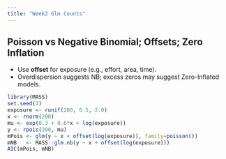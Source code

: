 ```yaml
---
title: "Week2 Glm Counts"
---
```



## Poisson vs Negative Binomial; Offsets; Zero Inflation
- Use **offset** for exposure (e.g., effort, area, time).
- Overdispersion suggests NB; excess zeros may suggest Zero-Inflated models.

```r
library(MASS)
set.seed(1)
exposure <- runif(200, 0.5, 2.0)
x <- rnorm(200)
mu <- exp(0.3 + 0.6*x + log(exposure))
y <- rpois(200, mu)
mPois <- glm(y ~ x + offset(log(exposure)), family=poisson())
mNB   <- MASS::glm.nb(y ~ x + offset(log(exposure)))
AIC(mPois, mNB)
```

